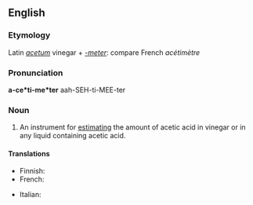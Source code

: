 ==English==

===Etymology===
Latin ''[[acetum]]'' vinegar + ''[[-meter]]'': compare French ''acétimètre''

===Pronunciation===
'''a-ce*ti-me*ter'''
aah-SEH-ti-MEE-ter

===Noun===
{{infl|en|noun}}

# An instrument for [[estimating]] the amount of acetic acid in vinegar or in any liquid containing acetic acid.

====Translations====
{{trans-top|an instrument}}
*Finnish: {{t-|fi|asetometri}}
*French: {{t-|fr|acétimètre}}
{{trans-mid}}
*Italian: {{t-|it|acetimetro}}
{{trans-bottom}}
